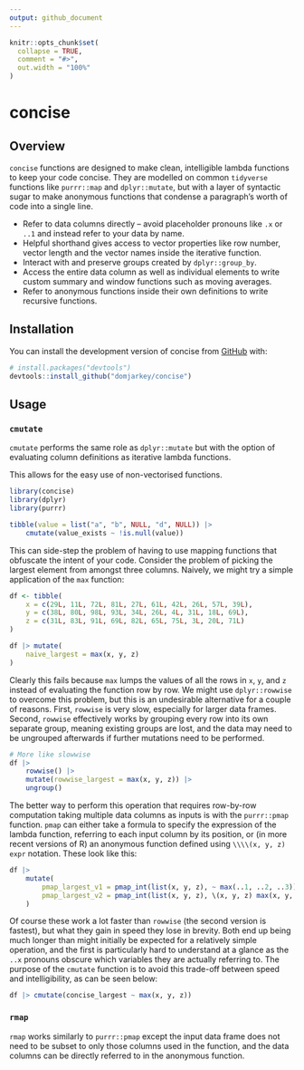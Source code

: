 ```yaml
---
output: github_document
---
```


<!-- README.md is generated from README.Rmd. Please edit that file -->

```r
knitr::opts_chunk$set(
  collapse = TRUE,
  comment = "#>",
  out.width = "100%"
)
```

# concise

<!-- badges: start -->
<!-- badges: end -->

## Overview
`concise` functions are designed to make clean, intelligible lambda functions
to keep your code concise. They are modelled on common `tidyverse` functions like
`purrr::map` and `dplyr::mutate`, but with a layer of syntactic sugar to make
anonymous functions that condense a paragraph's worth of code into a single line.

* Refer to data columns directly -- avoid placeholder pronouns like `.x` or `..1`
and instead refer to your data by name.
* Helpful shorthand gives access to vector properties like row number, vector length
and the vector names inside the iterative function.
* Interact with and preserve groups created by `dplyr::group_by`.
* Access the entire data column as well as individual elements to write custom
summary and window functions such as moving averages.
* Refer to anonymous functions inside their own definitions to write recursive
functions.

## Installation

You can install the development version of concise from [GitHub](https://github.com/) with:

``` r
# install.packages("devtools")
devtools::install_github("domjarkey/concise")
```

## Usage

### `cmutate`

`cmutate` performs the same role as `dplyr::mutate` but with the option of evaluating
column definitions as iterative lambda functions.

This allows for the easy use of non-vectorised functions.

```r
library(concise)
library(dplyr)
library(purrr)

tibble(value = list("a", "b", NULL, "d", NULL)) |>
    cmutate(value_exists ~ !is.null(value))
```

This can side-step the problem of having to use mapping functions that obfuscate
the intent of your code. Consider the problem of picking the largest element from
amongst three columns. Naively, we might try a simple application of the `max`
function:

```r
df <- tibble(
    x = c(29L, 11L, 72L, 81L, 27L, 61L, 42L, 26L, 57L, 39L),
    y = c(38L, 80L, 98L, 93L, 34L, 26L, 4L, 31L, 18L, 69L),
    z = c(31L, 83L, 91L, 69L, 82L, 65L, 75L, 3L, 20L, 71L)
)

df |> mutate(
    naive_largest = max(x, y, z)
)
```

Clearly this fails because `max` lumps the values of all the rows in `x`, `y`,
and `z` instead of evaluating the function row by row. We might use `dplyr::rowwise`
to overcome this problem, but this is an undesirable alternative for a couple of 
reasons. First, `rowwise` is very slow, especially for larger data frames. Second, 
`rowwise` effectively works by grouping every row into its own separate group,
meaning existing groups are lost, and the data may need to be ungrouped afterwards
if further mutations need to be performed.

```r
# More like slowwise
df |> 
    rowwise() |>
    mutate(rowwise_largest = max(x, y, z)) |>
    ungroup()
```

The better way to perform this operation that requires row-by-row computation
taking multiple data columns as inputs is with the `purrr::pmap` function. `pmap`
can either take a formula to specify the expression of the lambda function,
referring to each input column by its position, or (in more recent versions of R)
an anonymous function defined using `\\\\(x, y, z) expr` notation. These look like
this:

```r
df |>
    mutate(
        pmap_largest_v1 = pmap_int(list(x, y, z), ~ max(..1, ..2, ..3)),
        pmap_largest_v2 = pmap_int(list(x, y, z), \(x, y, z) max(x, y, z))
    )
```

Of course these work a lot faster than `rowwise` (the second version is fastest),
but what they gain in speed they lose in brevity. Both end up being much longer
than might initially be expected for a relatively simple operation, and the first
is particularly hard to understand at a glance as the `..x` pronouns obscure which
variables they are actually referring to. The purpose of the `cmutate` function is
to avoid this trade-off between speed and intelligibility, as can be seen below:

```r
df |> cmutate(concise_largest ~ max(x, y, z))
```


### `rmap`

`rmap` works similarly to `purrr::pmap` except the input data frame does not need
to be subset to only those columns used in the function, and the data columns can
be directly referred to in the anonymous function.
